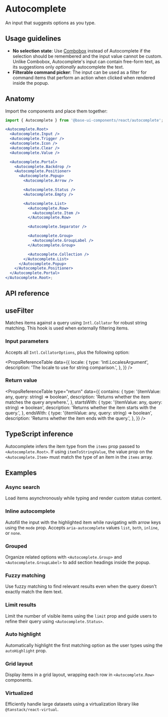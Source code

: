 # Autocomplete

<Subtitle>An input that suggests options as you type.</Subtitle>
<Meta
  name="description"
  content="A high-quality, unstyled React autocomplete component that renders an input with a list of filtered options."
/>


<DemoAutocompleteHero />

## Usage guidelines

- **No selection state**: Use [Combobox](/react/components/combobox) instead of Autocomplete if the selection should be remembered and the input value cannot be custom. Unlike Combobox, Autocomplete's input can contain free-form text, as its suggestions only _optionally_ autocomplete the text.
- **Filterable command picker**: The input can be used as a filter for command items that perform an action when clicked when rendered inside the popup.

## Anatomy

Import the components and place them together:

```jsx title="Anatomy"
import { Autocomplete } from '@base-ui-components/react/autocomplete';

<Autocomplete.Root>
  <Autocomplete.Input />
  <Autocomplete.Trigger />
  <Autocomplete.Icon />
  <Autocomplete.Clear />
  <Autocomplete.Value />

  <Autocomplete.Portal>
    <Autocomplete.Backdrop />
    <Autocomplete.Positioner>
      <Autocomplete.Popup>
        <Autocomplete.Arrow />

        <Autocomplete.Status />
        <Autocomplete.Empty />

        <Autocomplete.List>
          <Autocomplete.Row>
            <Autocomplete.Item />
          </Autocomplete.Row>

          <Autocomplete.Separator />

          <Autocomplete.Group>
            <Autocomplete.GroupLabel />
          </Autocomplete.Group>

          <Autocomplete.Collection />
        </Autocomplete.List>
      </Autocomplete.Popup>
    </Autocomplete.Positioner>
  </Autocomplete.Portal>
</Autocomplete.Root>;
```

## API reference

<Reference component="Autocomplete" parts="Root, Value" />
<Reference
  component="Combobox"
  as="Autocomplete"
  parts="Input, Trigger, Icon, Clear, List, Portal, Backdrop, Positioner, Popup, Arrow, Status, Empty, Collection, Row, Item, Group, GroupLabel, Separator"
/>

## useFilter

Matches items against a query using `Intl.Collator` for robust string matching.
This hook is used when externally filtering items.

### Input parameters

Accepts all `Intl.CollatorOptions`, plus the following option:

<PropsReferenceTable
  data={{
    locale: {
      type: 'Intl.LocalesArgument',
      description: 'The locale to use for string comparison.',
    },
  }}
/>

### Return value

<PropsReferenceTable
  type="return"
  data={{
    contains: {
      type: '(itemValue: any, query: string) => boolean',
      description: 'Returns whether the item matches the query anywhere.',
    },
    startsWith: {
      type: '(itemValue: any, query: string) => boolean',
      description: 'Returns whether the item starts with the query.',
    },
    endsWith: {
      type: '(itemValue: any, query: string) => boolean',
      description: 'Returns whether the item ends with the query.',
    },
  }}
/>

## TypeScript inference

Autocomplete infers the item type from the `items` prop passed to `<Autocomplete.Root>`.
If using `itemToStringValue`, the value prop on the `<Autocomplete.Item>` must match the type of an item in the `items` array.

## Examples

### Async search

Load items asynchronously while typing and render custom status content.


<DemoAutocompleteAsync compact />

### Inline autocomplete

Autofill the input with the highlighted item while navigating with arrow keys using the `mode` prop. Accepts `aria-autocomplete` values `list`, `both`, `inline`, or `none`.


<DemoAutocompleteInline compact />

### Grouped

Organize related options with `<Autocomplete.Group>` and `<Autocomplete.GroupLabel>` to add section headings inside the popup.


<DemoAutocompleteGrouped compact />

### Fuzzy matching

Use fuzzy matching to find relevant results even when the query doesn't exactly match the item text.


<DemoAutocompleteFuzzyMatching compact />

### Limit results

Limit the number of visible items using the `limit` prop and guide users to refine their query using `<Autocomplete.Status>`.


<DemoAutocompleteLimit compact />

### Auto highlight

Automatically highlight the first matching option as the user types using the `autoHighlight` prop.


<DemoAutocompleteAutoHighlight compact />

### Grid layout

Display items in a grid layout, wrapping each row in `<Autocomplete.Row>` components.


<DemoAutocompleteGrid compact />

### Virtualized

Efficiently handle large datasets using a virtualization library like `@tanstack/react-virtual`.


<DemoAutocompleteVirtualized compact />
